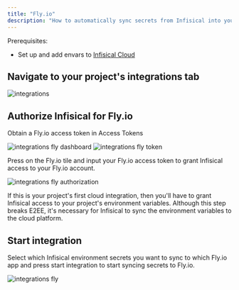 ```yaml
---
title: "Fly.io"
description: "How to automatically sync secrets from Infisical into your Fly.io project."
---
```


Prerequisites:

- Set up and add envars to [Infisical Cloud](https://app.infisical.com)

## Navigate to your project's integrations tab

![integrations](../../images/integrations.png)

## Authorize Infisical for Fly.io

Obtain a Fly.io access token in Access Tokens

![integrations fly dashboard](../../images/integrations-flyio-dashboard.png)
![integrations fly token](../../images/integrations-flyio-token.png)

Press on the Fly.io tile and input your Fly.io access token to grant Infisical access to your Fly.io account.

![integrations fly authorization](../../images/integrations-flyio-auth.png)

<Info>
  If this is your project's first cloud integration, then you'll have to grant
  Infisical access to your project's environment variables. Although this step
  breaks E2EE, it's necessary for Infisical to sync the environment variables to
  the cloud platform.
</Info>

## Start integration

Select which Infisical environment secrets you want to sync to which Fly.io app and press start integration to start syncing secrets to Fly.io.

![integrations fly](../../images/integrations-flyio.png)
